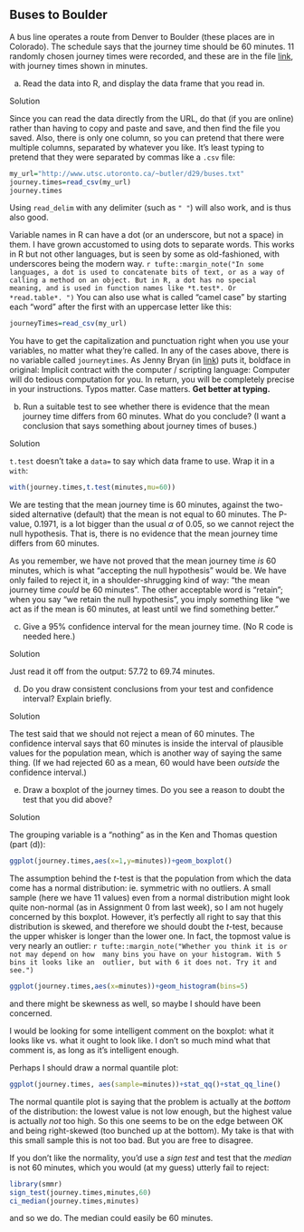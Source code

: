##  Buses to Boulder


 A bus line operates a route from Denver to Boulder (these
places are in Colorado). The
schedule says that the journey time should be 60 minutes. 11
randomly chosen journey times were recorded, and these are in the
file [link](http://www.utsc.utoronto.ca/~butler/d29/buses.txt), with
journey times shown in minutes.


(a) Read the data into R, and display the data frame that you
read in.
 
Solution


Since you can read the data directly from the URL, do that (if
you are online) rather than having to copy and paste and save,
and then find the file you saved.
Also, there is only one column, so you can pretend that there
were multiple columns, separated by whatever you like. It's least
typing to pretend that they were separated by commas like a
`.csv` file:
```r
my_url="http://www.utsc.utoronto.ca/~butler/d29/buses.txt"
journey.times=read_csv(my_url)
journey.times
```

       

Using `read_delim` with any delimiter (such as `" "`)
will also work, and is thus also good.

Variable names in R can have a dot (or an underscore, but not a space)
in them. I have grown accustomed to using dots to separate words. This
works in R but not other languages, but is seen by some as
old-fashioned, with underscores being the modern way.
`r tufte::margin_note("In some  languages, a dot is used to concatenate bits of text, or as a way of  calling a method on an object. But in R, a dot has no special  meaning, and is used in function names like *t.test*. Or  *read.table*. ")` 
You can also use what is called "camel case" 
by starting each "word" after the first with an uppercase
letter like this:

```r
journeyTimes=read_csv(my_url)
```

 

You have to get the capitalization and punctuation right when you use your variables,
no matter what they're called. In any of the cases above, there is no
variable called `journeytimes`.  As Jenny Bryan (in
[link](http://www.stat.ubc.ca/~jenny/STAT545A/block01_basicsWorkspaceWorkingDirProject.html)) 
puts it, boldface in original:
Implicit contract with the computer / scripting language: Computer
will do tedious computation for you. In return, you will be
completely precise in your instructions. Typos matter. Case
matters. **Get better at typing.** 
 

(b) Run a suitable test to see whether there is evidence that
the mean journey time differs from 60 minutes. What do you
conclude? (I want a conclusion that says something about journey
times of buses.)
 
Solution


`t.test` doesn't take a `data=` to say which
data frame to use. Wrap it in a `with`:
```r
with(journey.times,t.test(minutes,mu=60))
```

       

We are testing that the mean journey time is 60 minutes, against the
two-sided alternative (default) that the mean is not equal to 60 minutes. The
P-value, 0.1971, is a lot bigger than the usual $\alpha$ of 0.05, so we cannot
reject the null hypothesis. That is, there is no evidence that the
mean journey time differs from 60 minutes.

As you remember, we have not proved that the mean journey time
*is* 60 minutes, which is what "accepting the null hypothesis"
would be. We have only failed to reject it, in a shoulder-shrugging
kind of way: "the mean journey time *could* be 60 minutes". The
other acceptable word is "retain"; when you say "we retain the null hypothesis", you imply something 
like "we act as if the mean is 60 minutes, at least until we find something better."
 

(c) Give a 95\% confidence interval for the mean journey
time. (No R code is needed here.)
 
Solution


Just read it off from the output: 57.72 to 69.74 minutes.
 

(d) Do you draw consistent conclusions from your test and
confidence interval? Explain briefly.
 
Solution


The test said that we should not reject a mean of 60
minutes. The confidence interval says that 60 minutes is inside
the interval of plausible values for the population mean, which
is another way of saying the same thing. (If we had rejected 60
as a mean, 60 would have been *outside* the confidence interval.)
 

(e) Draw a boxplot of the journey times. Do you see a reason
to doubt the test that you did above?
 
Solution

 The grouping variable is a
"nothing" as in the Ken and Thomas question (part (d)):
```r
ggplot(journey.times,aes(x=1,y=minutes))+geom_boxplot()
```

       

The assumption behind the $t$-test is that the population from which
the data come has a normal distribution: ie.\ symmetric with no
outliers. A small sample (here we have 11 values) even from a normal
distribution might look quite non-normal (as in Assignment 0 from last
week), so I am not hugely concerned by this boxplot. However, it's
perfectly all right to say that this distribution is skewed, and
therefore we should doubt the $t$-test, because the upper whisker is
longer than the lower one. In fact, the topmost value is very nearly
an outlier:
`r tufte::margin_note("Whether you think it is or not may depend on how  many bins you have on your histogram. With 5 bins it looks like an  outlier, but with 6 it does not. Try it and see.")`

```r
ggplot(journey.times,aes(x=minutes))+geom_histogram(bins=5)
```

 

and there might be skewness as well, so maybe I should have been concerned.

I would be looking for some intelligent comment on the boxplot: what it
looks like vs.\ what it ought to look like. I don't so much mind what
that comment is, as long as it's intelligent enough.

Perhaps I should draw a normal quantile plot:

```r
ggplot(journey.times, aes(sample=minutes))+stat_qq()+stat_qq_line()
```

 

The normal quantile plot is saying that the problem is actually at the
*bottom* of the distribution: the lowest value is not low enough,
but the highest value is actually *not* too high. So this one
seems to be on the edge between OK and being right-skewed (too bunched
up at the bottom). My take is that with this small sample this is not
too bad. But you are free to disagree.

If you don't like the normality, you'd use a *sign test* and test
that the *median* is not 60 minutes, which you would (at my
guess) utterly fail to reject:

```r
library(smmr)
sign_test(journey.times,minutes,60)
ci_median(journey.times,minutes)
```

 

and so we do. The median could easily be 60 minutes.
 


